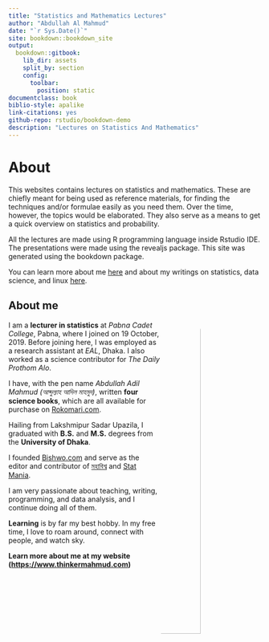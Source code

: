 --- 
title: "Statistics and Mathematics Lectures"
author: "Abdullah Al Mahmud"
date: "`r Sys.Date()`"
site: bookdown::bookdown_site
output:
  bookdown::gitbook:
    lib_dir: assets
    split_by: section
    config:
      toolbar:
        position: static
documentclass: book
biblio-style: apalike
link-citations: yes
github-repo: rstudio/bookdown-demo
description: "Lectures on Statistics And Mathematics"
---

# About {-}

This websites contains lectures on statistics and mathematics. These are chiefly meant for being used as reference materials, for finding the techniques and/or formulae easily as you need them. Over the time, however, the topics would be elaborated. They also serve as a means to get a quick overview on statistics and probability. 

All the lectures are made using R programming language inside Rstudio IDE. The presentations were made using the revealjs package. This site was generated using the bookdown package. 

You can learn more about me [here](www.thinkermahmud.com) and about my writings on statistics, data science, and linux [here](www.statmania.info).

## About me {-}

<img style="float: right; border-radius: 50%;" src="img/mahmud.jpg" width="40%">

I am a **lecturer in statistics** at *Pabna Cadet College*, Pabna, where I joined on 19 October, 2019. Before joining here, I was employed as a research assistant at *EAL*, Dhaka. I also worked as a science contributor for *The Daily Prothom Alo*. 

I have, with the pen name *Abdullah Adil Mahmud (আব্দুল্যাহ আদিল মাহমুদ)*, written **four science books**, which are all available for purchase on [Rokomari.com](https://www.rokomari.com/book/author/47631).

Hailing from Lakshmipur Sadar Upazila, I graduated with **B.S.** and **M.S.** degrees from the **University of Dhaka**.

I founded [Bishwo.com](https://www.bishwo.com) and serve as the editor and contributor of [মহাবিশ্ব](https://sky.bishwo.com) and [Stat Mania](https://www.statmania.info).

I am very passionate about teaching, writing, programming, and data analysis, and I continue doing all of them.

**Learning** is by far my best hobby. In my free time, I love to roam around, connect with people, and watch sky.

**Learn more about me at my website (<https://www.thinkermahmud.com>)**
